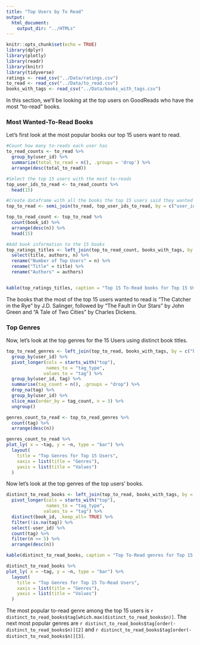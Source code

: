 ```yaml
---
title: "Top Users by To Read"
output: 
  html_document:
    output_dir: "../HTMLs"
---
```


```r
knitr::opts_chunk$set(echo = TRUE)
library(dplyr)
library(plotly)
library(readr)
library(knitr)
library(tidyverse)
ratings <- read_csv("../Data/ratings.csv")
to_read <- read_csv("../Data/to_read.csv")
books_with_tags <- read_csv("../Data/books_with_tags.csv")
```
In this section, we'll be looking at the top users on GoodReads who have the most "to-read" books. 

### Most Wanted-To-Read Books 

Let's first look at the most popular books our top 15 users want to read.
```r
#Count how many to-reads each user has
to_read_counts <- to_read %>%
  group_by(user_id) %>%
  summarize(total_to_read = n(), .groups = 'drop') %>%
  arrange(desc(total_to_read))

#Select the top 15 users with the most to-reads
top_user_ids_to_read <- to_read_counts %>%
  head(15)

#Create dataframe with all the books the top 15 users said they wanted to read. Count how many times these books were selected by users. Select the top 15 to-read books by the top 15 users
top_to_read <- semi_join(to_read, top_user_ids_to_read, by = c("user_id"))

top_to_read_count <- top_to_read %>%
  count(book_id) %>%
  arrange(desc(n)) %>%
  head(15) 

#Add book information to the 15 books
top_ratings_titles <- left_join(top_to_read_count, books_with_tags, by = c("book_id")) %>%
  select(title, authors, n) %>%
  rename("Number of Top Users" = n) %>%
  rename("Title" = title) %>%
  rename("Authors" = authors)


kable(top_ratings_titles, caption = "Top 15 To-Read books for Top 15 Users", align = "c")

```
The books that the most of the top 15 users wanted to read is "The Catcher in the Rye" by J.D. Salinger, followed by "The Fault in Our Stars" by John Green and "A Tale of Two Cities" by Charles Dickens.

### Top Genres

Now, let's look at the top genres for the 15 Users using distinct book titles. 

```r
top_to_read_genres <- left_join(top_to_read, books_with_tags, by = c("book_id")) %>%
  group_by(user_id) %>% 
  pivot_longer(cols = starts_with("top"),
               names_to = "tag_type",
              values_to = "tag") %>%
  group_by(user_id, tag) %>%
  summarise(tag_count = n(), .groups = "drop") %>%
  drop_na(tag) %>%
  group_by(user_id) %>%
  slice_max(order_by = tag_count, n = 3) %>%
  ungroup()

genres_count_to_read <- top_to_read_genres %>%
  count(tag) %>%
  arrange(desc(n))

genres_count_to_read %>%
plot_ly( x = ~tag, y = ~n, type = "bar") %>%
  layout(
    title = "Top Genres for Top 15 Users",
    xaxis = list(title = "Genres"),
    yaxis = list(title = "Values")
  )
```
Now let's look at the top genres of the top users' books. 

```r
distinct_to_read_books <- left_join(top_to_read, books_with_tags, by = c("book_id")) %>%
  pivot_longer(cols = starts_with("top"),
               names_to = "tag_type",
              values_to = "tag") %>%
  distinct(book_id, .keep_all= TRUE) %>%
  filter(!is.na(tag)) %>%
  select(-user_id) %>%
  count(tag) %>%
  filter(n >= 5) %>%
  arrange(desc(n)) 

kable(distinct_to_read_books, caption = "Top To-Read genres for Top 15 Users", align = "c")

distinct_to_read_books %>%
plot_ly( x = ~tag, y = ~n, type = "bar") %>%
  layout(
    title = "Top Genres for Top 15 To-Read Users",
    xaxis = list(title = "Genres"),
    yaxis = list(title = "Values")
  )

```

The most popular to-read genre among the top 15 users is `r distinct_to_read_books$tag[which.max(distinct_to_read_books$n)]`. The next most popular genres are `r distinct_to_read_books$tag[order(-distinct_to_read_books$n)][2]` and `r distinct_to_read_books$tag[order(-distinct_to_read_books$n)][3]`.